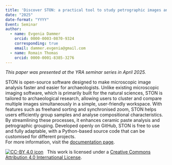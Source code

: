 ```yaml
---
title: 'Discover STON: a practical tool to study petrographic images and beyond!'
date: "2025"
date-format: "YYYY"
Event: Seminar
author: 
  - name: Evgenia Dammer
    orcid: 0000-0003-0870-9324
    corresponding: true
    email: dammer.evgenia@gmail.com
  - name: Romain Thomas
    orcid: 0000-0001-8385-3276
---
```


*This paper was presented at the YRA seminar series in April 2025.*

STON is open-source software designed to make microscopic image analysis faster and easier for archaeologists. Unlike existing microscopic imaging software, which is primarily built for the natural sciences, STON is tailored to archaeological research, allowing users to cluster and compare multiple images simultaneously in a simple, user-friendly workspace. With features such as freehand sorting and synchronised zoom, STON helps users efficiently group samples and analyse compositional characteristics. By streamlining these processes, it enhances ceramic paste analysis and petrographic grouping. Developed openly on GitHub, STON is free to use and fully adaptable, with a Python-based source code that can be customised for different projects.  
For more information, visit the [documentation page](https://romain-thomas-shef.github.io/STON/).

[![CC-BY 4.0 icon](https://i.creativecommons.org/l/by/4.0/88x31.png)](http://creativecommons.org/licenses/by/4.0/)&nbsp;&nbsp; This work is licensed under a [Creative Commons Attribution 4.0 International License](https://creativecommons.org/licenses/by/4.0/). 